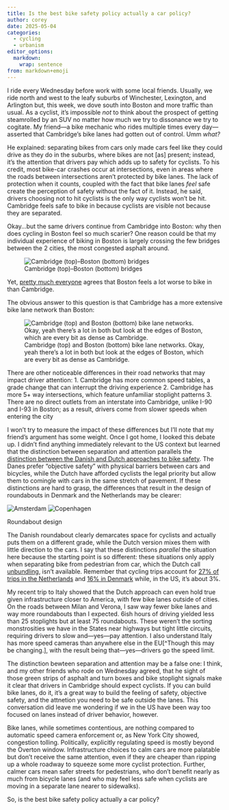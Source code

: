 ```yaml
---
title: Is the best bike safety policy actually a car policy?
author: corey
date: 2025-05-04
categories:
  - cycling
  - urbanism
editor_options: 
  markdown: 
    wrap: sentence
from: markdown+emoji
---
```


I ride every Wednesday before work with some local friends.
Usually, we ride north and west to the leafy suburbs of Winchester, Lexington, and Arlington but, this week, we dove south into Boston and more traffic than usual.
As a cyclist, it's impossible *not* to think about the prospect of getting steamrolled by an SUV no matter how much we try to dissonance we try to cogitate.
My friend---a bike mechanic who rides multiple times every day---asserted that Cambridge's bike lanes had gotten out of control.
Umm *what?*

He explained: separating bikes from cars only made cars feel like they could drive as they do in the suburbs, where bikes are not [as] present; instead, it's the attention that drivers pay which adds up to safety for cyclists.
To his credit, most bike-car crashes occur at intersections, even in areas where the roads between intersections aren't protected by bike lanes.
The lack of protection when it counts, coupled with the fact that bike lanes *feel* safe create the perception of safety without the fact of it.
Instead, he said, drivers choosing not to hit cyclists is the only way cyclists won't be hit.
Cambridge feels safe to bike in because cyclists are visible not because they are separated.

Okay...but the same drivers continue from Cambridge into Boston: why then does cycling in Boston feel so much scarier?
One reason could be that my individual experience of biking in Boston is largely crossing the few bridges between the 2 cities, the most congested asphalt around.

![Cambridge (top)–Boston (bottom) bridges](https://mitadmissions.org/wp-content/uploads/2020/09/bridgemap.png)

Yet, [pretty much everyone](https://bostoncyclistsunion.org/bcu-labs-launches-bike-stress-map) agrees that Boston feels a lot worse to bike in than Cambridge.

The obvious answer to this question is that Cambridge has a more extensive bike lane network than Boston:

![Cambridge (top) and Boston (bottom) bike lane networks. Okay, yeah there's a lot in both but look at the edges of Boston, which are every bit as dense as Cambridge.](images/bike_networks.png)

There are other noticeable differences in their road networks that may impact driver attention:
1. Cambridge has more common speed tables, a grade change that can interrupt the driving experience
2. Cambridge has more 5+ way intersections, which feature unfamiliar stoplight patterns
3. There are no direct outlets from an interstate into Cambridge, unlike I-90 and I-93 in Boston; as a result, drivers come from slower speeds when entering the city

I won't try to measure the impact of these differences but I'll note that my friend's argument has some weight.
Once I got home, I looked this debate up.
I didn't find anything immediately relevant to the US context but learned that the distinction between separation and attention parallels the [distinction between the Danish and Dutch approaches to bike safety](https://mobycon.com/updates/reflecting-on-dutch-and-danish-design-practices/#:~:text=In%20Denmark%2C%20roundabouts%20are%20seen,usually%20have%20segregated%20cycle%20tracks.).
The Danes prefer "objective safety" with physical barriers between cars and bicycles, while the Dutch have afforded cyclists the legal priority but allow them to comingle with cars in the same stretch of pavement.
If these distinctions are hard to grasp, the differences that result in the design of roundabouts in Denmark and the Netherlands may be clearer:

::: {layout-ncol=2}
![Amsterdam](https://images.nu.nl/m/zzyxjl1aw021_wd854/0/0/3600/2025/rotondes-leiden-vaak-tot-verwarring.jpg){#fig-amsterdam}
![Copenhagen](https://mobycon.com/wp-content/uploads/2024/08/danish-roundabout-1.jpg){#fig-copenhagen}

Roundabout design
:::

The Danish roundabout clearly demarcates space for cyclists and actually puts them on a different grade, while the Dutch version mixes them with little direction to the cars.
I say that these distinctions *parallel* the situation here because the starting point is so different: these situations only apply when separating bike from pedestrian from car, which the Dutch call [unbundling](https://bicycledutch.wordpress.com/2012/11/29/unravelling-modes/), isn't available.
Remember that cycling trips account for [27% of trips in the Netherlands](https://en.wikipedia.org/wiki/Cycling_in_the_Netherlands) and [16% in Denmark](https://www.cycling-embassy.org.uk/sites/cycling-embassy.org.uk/files/documents/2011-2013-Fact-sheet-cycling-in-DK-1.pdf) while, in the US, it's about 3%.

My recent trip to Italy showed that the Dutch approach can even hold true given infrastructure closer to America, with few bike lanes outside of cities.
On the roads between Milan and Verona, I saw way fewer bike lanes and way more roundabouts than I expected.
6ish hours of driving yielded less than 25 stoplights but at least 75 roundabouts.
These weren't the sorting monstrosities we have in the States near highways but tight little circuits, requiring drivers to slow and---yes---pay attention.
I also understand Italy has more speed cameras than anywhere else in the EU[^Though this may be changing.], with the result being that---yes---drivers go the speed limit.

The distinction bewteen separation and attention may be a false one: I think, and my other friends who rode on Wednesday agreed, that he sight of those green strips of asphalt and turn boxes and bike stoplight signals make it clear that drivers in Cambridge should expect cyclists.
If you can build bike lanes, do it, it's a great way to build the feeling of safety, objective safety, and the attnetion you need to be safe outside the lanes.
This conversation did leave me wondering if we in the US have been way too focused on lanes instead of driver behavior, however.

Bike lanes, while sometimes contentious, are nothing compared to automatic speed camera enforcement or, as New York City showed, congestion tolling.
Politically, explicitly regulating speed is mostly beyond the Overton window.
Infrastructure choices to calm cars are more palatable but don't receive the same attention, even if they are cheaper than ripping up a whole roadway to squeeze some more cyclist protection.
Further, calmer cars mean safer streets for pedestrians, who don't benefit nearly as much from bicycle lanes (and who may feel less safe when cyclists are moving in a separate lane nearer to sidewalks).

So, is the best bike safety policy actually a car policy?